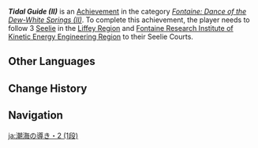 {{Achievement Infobox
|title        = Tidal Guide (II)
|id           = 80275
|order id     = 251
|category     = Fontaine: Dance of the Dew-White Springs (II)
|description  = Follow 3 [[Seelie]] in [[Liffey Region]] and [[Fontaine Research Institute of Kinetic Energy Engineering Region]] to their Seelie Courts.
|primogems    = 5
|tracking     = Tracks the amount of Seelie found.
|topic        = Seelie
|set          = Tidal Guide (II)
|tier         = 1
|tiers_total  = 3
}}
'''''Tidal Guide (II)''''' is an [[Achievement]] in the category ''[[Fontaine: Dance of the Dew-White Springs (II)]]''. To complete this achievement,  the player needs to follow 3 [[Seelie]] in the [[Liffey Region]] and [[Fontaine Research Institute of Kinetic Energy Engineering Region]] to their Seelie Courts.

==Other Languages==
{{Other Languages|Transclude=Tidal Guide (II)}}

==Change History==
{{Change History|4.1}}

==Navigation==
{{Achievement Navbox}}

[[ja:潮海の導き・2 (1段)]]